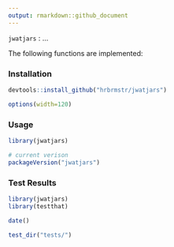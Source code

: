 ```yaml
---
output: rmarkdown::github_document
---
```


`jwatjars` : ...

The following functions are implemented:

### Installation

```r
devtools::install_github("hrbrmstr/jwatjars")
```

```r
options(width=120)
```

### Usage

```r
library(jwatjars)

# current verison
packageVersion("jwatjars")

```

### Test Results

```r
library(jwatjars)
library(testthat)

date()

test_dir("tests/")
```

